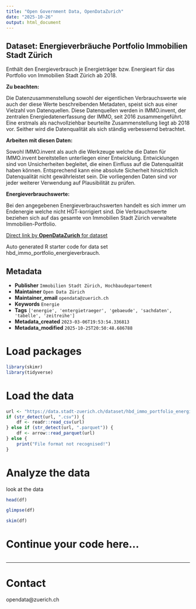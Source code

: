 ```yaml
---
title: "Open Government Data, OpenDataZurich"
date: "2025-10-26"
output: html_document
---
```


## Dataset: Energieverbräuche Portfolio Immobilien Stadt Zürich

Enthält den Energieverbrauch je Energieträger bzw. Energieart für das Portfolio von Immobilien Stadt Zürich ab 2018.

**Zu beachten:**

Die Datenzusammenstellung sowohl der eigentlichen Verbrauchswerte wie auch der diese Werte beschreibenden Metadaten, speist sich aus einer Vielzahl von Datenquellen. 
Diese Datenquellen werden in IMMO.invent, der zentralen Energiedatenerfassung der IMMO, seit 2016 zusammengeführt. Eine erstmals als nachvollziehbar beurteilte Zusammenstellung liegt ab 2018 vor. Seither wird die Datenqualität als sich ständig verbessernd betrachtet.


[]()

**Arbeiten mit diesen Daten:**

Sowohl IMMO.invent als auch die Werkzeuge welche die Daten für IMMO.invent bereitstellen unterliegen einer Entwicklung. Entwicklungen sind von Unsicherheiten begleitet, die einen Einfluss auf die Datenqualität haben können. Entsprechend kann eine absolute Sicherheit hinsichtlich Datenqualität nicht gewährleistet sein. Die vorliegenden Daten sind vor jeder weiterer Verwendung auf Plausibilität zu prüfen.

[]()

**Energieverbrauchswerte:**

Bei den angegebenen Energieverbrauchswerten handelt es sich immer um Endenergie welche nicht HGT-korrigiert sind.
Die Verbrauchswerte beziehen sich auf das gesamte von Immobilien Stadt Zürich verwaltete Immobilien-Portfolio.

[]()



[Direct link by **OpenDataZurich** for dataset](https://data.stadt-zuerich.ch/dataset/hbd_immo_portfolio_energieverbrauch)

Auto generated R starter code for data set hbd_immo_portfolio_energieverbrauch.

## Metadata

- **Publisher** `Immobilien Stadt Zürich, Hochbaudepartement`
- **Maintainer** `Open Data Zürich`
- **Maintainer_email** `opendata@zuerich.ch`
- **Keywords** `Energie`
- **Tags** `['energie', 'entergietraeger', 'gebaeude', 'sachdaten', 'tabelle', 'zeitreihe']`
- **Metadata_created** `2023-03-06T19:53:54.336813`
- **Metadata_modified** `2025-10-25T20:50:48.686788`


# Load packages

```r
library(skimr)
library(tidyverse)
```

# Load the data

```r
url <- "https://data.stadt-zuerich.ch/dataset/hbd_immo_portfolio_energieverbrauch/download/exp_IMMO_OGD_2021.csv"
if (str_detect(url, ".csv")) {
    df <- readr::read_csv(url)
} else if (str_detect(url, ".parquet")) {
    df <- arrow::read_parquet(url)
} else {
    print("File format not recognised!")
}
```

# Analyze the data

look at the data
```r
head(df)
```

```r
glimpse(df)
```

```r
skim(df)
```

# Continue your code here...

```r

```

------------------------------------------------------------------------

# Contact

opendata@zuerich.ch
